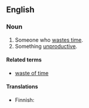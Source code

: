 ==English==

===Noun===
{{en-noun|head=[[time]]-[[waster]]}}

# Someone who [[waste time|wastes time]].
# Something [[unproductive]].

====Related terms====
* [[waste of time]]

====Translations====
{{trans-top|someone who wastes time}}
{{trans-mid}}
{{trans-bottom}}

{{trans-top|something unproductive}}
* Finnish: {{t-|fi|ajanhukka}}
{{trans-mid}}
{{trans-bottom}}